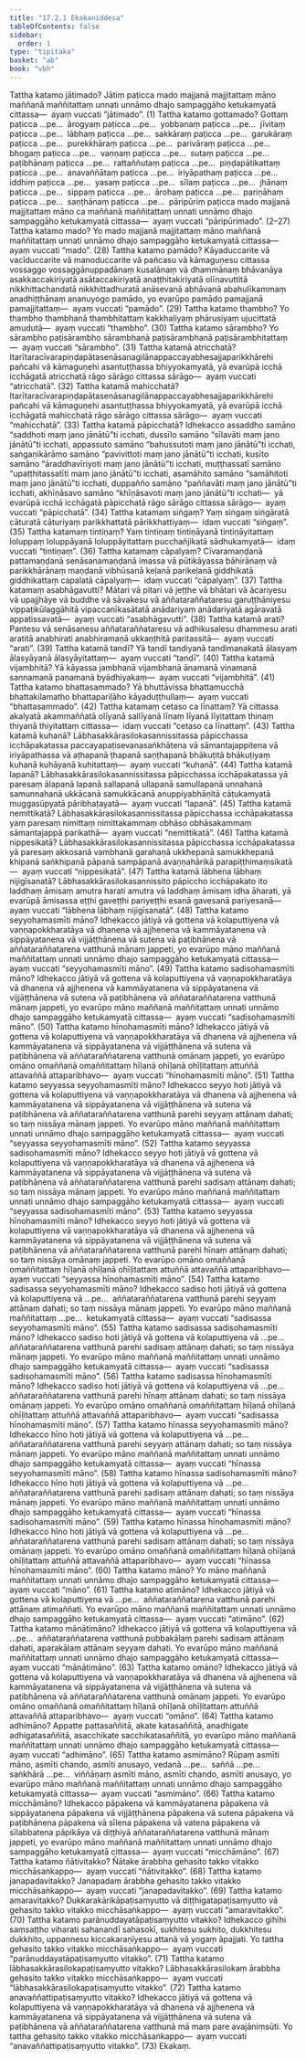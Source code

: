 ```yaml
---
title: "17.2.1 Ekakaniddesa"
tableOfContents: false
sidebar:
  order: 1
type: "tipitaka"
basket: "ab"
book: "vbh"
---
```



<DynamicBreadcrumb />

<Division number="843" book="vbh" bookNo="30" page="363">

<Paragraph number="2630" book="vbh">
Tattha katamo jātimado? Jātiṃ paṭicca mado majjanā majjitattaṃ māno maññanā maññitattaṃ unnati unnāmo dhajo sampaggāho ketukamyatā cittassa—  ayaṃ vuccati “jātimado”. (1)
</Paragraph>

</Division>
<Division number="844" book="vbh" bookNo="30" page="363">

<Paragraph number="2631" book="vbh">
Tattha katamo gottamado? Gottaṃ paṭicca …pe…  ārogyaṃ paṭicca …pe…  yobbanaṃ paṭicca …pe…  jīvitaṃ paṭicca …pe…  lābhaṃ paṭicca …pe…  sakkāraṃ paṭicca …pe…  garukāraṃ paṭicca …pe…  purekkhāraṃ paṭicca …pe…  parivāraṃ paṭicca …pe…  bhogaṃ paṭicca …pe…  vaṇṇaṃ paṭicca …pe…  sutaṃ paṭicca …pe…  paṭibhānaṃ paṭicca …pe…  rattaññutaṃ paṭicca …pe…  piṇḍapātikattaṃ paṭicca …pe…  anavaññātaṃ paṭicca …pe…  iriyāpathaṃ paṭicca …pe…  iddhiṃ paṭicca …pe…  yasaṃ paṭicca …pe…  sīlaṃ paṭicca …pe…  jhānaṃ paṭicca …pe…  sippaṃ paṭicca …pe…  ārohaṃ paṭicca …pe…  pariṇāhaṃ paṭicca …pe…  saṇṭhānaṃ paṭicca …pe…  pāripūriṃ paṭicca mado majjanā majjitattaṃ māno ca maññanā maññitattaṃ unnati unnāmo dhajo sampaggāho ketukamyatā cittassa—  ayaṃ vuccati “pāripūrimado”. (2–27)
</Paragraph>

</Division>
<Division number="845" book="vbh" bookNo="30" page="363">

<Paragraph number="2632" book="vbh">
Tattha katamo mado? Yo mado majjanā majjitattaṃ māno maññanā maññitattaṃ unnati unnāmo dhajo sampaggāho ketukamyatā cittassa—  ayaṃ vuccati “mado”. (28)
</Paragraph>

</Division>
<Division number="846" book="vbh" bookNo="30" page="363">

<Paragraph number="2633" book="vbh">
Tattha katamo pamādo? Kāyaduccarite vā vacīduccarite vā manoduccarite vā pañcasu vā kāmaguṇesu cittassa vossaggo vossaggānuppadānaṃ kusalānaṃ vā dhammānaṃ bhāvanāya asakkaccakiriyatā asātaccakiriyatā anaṭṭhitakiriyatā olīnavuttitā nikkhittachandatā nikkhittadhuratā anāsevanā abhāvanā abahulīkammaṃ anadhiṭṭhānaṃ ananuyogo pamādo, yo evarūpo pamādo pamajjanā pamajjitattaṃ—  ayaṃ vuccati “pamādo”. (29)
</Paragraph>

</Division>
<Division number="847" book="vbh" bookNo="30" page="363">

<Paragraph number="2634" book="vbh">
Tattha katamo thambho? Yo thambho thambhanā thambhitattaṃ kakkhaḷiyaṃ phārusiyaṃ ujucittatā amudutā—  ayaṃ vuccati “thambho”. (30)
</Paragraph>

</Division>
<Division number="848" book="vbh" bookNo="30" page="364">

<Paragraph number="2635" book="vbh">
Tattha katamo sārambho? Yo sārambho paṭisārambho sārambhanā paṭisārambhanā paṭisārambhitattaṃ—  ayaṃ vuccati “sārambho”. (31)
</Paragraph>

</Division>
<Division number="849" book="vbh" bookNo="30" page="364">

<Paragraph number="2636" book="vbh">
Tattha katamā atricchatā? Itarītaracīvarapiṇḍapātasenāsanagilānappaccayabhesajjaparikkhārehi pañcahi vā kāmaguṇehi asantuṭṭhassa bhiyyokamyatā, yā evarūpā icchā icchāgatā atricchatā rāgo sārāgo cittassa sārāgo—  ayaṃ vuccati “atricchatā”. (32)
</Paragraph>

</Division>
<Division number="850" book="vbh" bookNo="30" page="364">

<Paragraph number="2637" book="vbh">
Tattha katamā mahicchatā? Itarītaracīvarapiṇḍapātasenāsanagilānappaccayabhesajjaparikkhārehi pañcahi vā kāmaguṇehi asantuṭṭhassa bhiyyokamyatā, yā evarūpā icchā icchāgatā mahicchatā rāgo sārāgo cittassa sārāgo—  ayaṃ vuccati “mahicchatā”. (33)
</Paragraph>

</Division>
<Division number="851" book="vbh" bookNo="30" page="364">

<Paragraph number="2638" book="vbh">
Tattha katamā pāpicchatā? Idhekacco assaddho samāno “saddhoti maṃ jano jānātū”ti icchati, dussīlo samāno “sīlavāti maṃ jano jānātū”ti icchati, appassuto samāno “bahussutoti maṃ jano jānātū”ti icchati, saṅgaṇikārāmo samāno “pavivittoti maṃ jano jānātū”ti icchati, kusīto samāno “āraddhavīriyoti maṃ jano jānātū”ti icchati, muṭṭhassatī samāno “upaṭṭhitassatīti maṃ jano jānātū”ti icchati, asamāhito samāno “samāhitoti maṃ jano jānātū”ti icchati, duppañño samāno “paññavāti maṃ jano jānātū”ti icchati, akhīṇāsavo samāno “khīṇāsavoti maṃ jano jānātū”ti icchati—  yā evarūpā icchā icchāgatā pāpicchatā rāgo sārāgo cittassa sārāgo—  ayaṃ vuccati “pāpicchatā”. (34)
</Paragraph>

</Division>
<Division number="852" book="vbh" bookNo="30" page="364">

<Paragraph number="2639" book="vbh">
Tattha katamaṃ siṅgaṃ? Yaṃ siṅgaṃ siṅgāratā cāturatā cāturiyaṃ parikkhattatā pārikkhattiyaṃ—  idaṃ vuccati “siṅgaṃ”. (35)
</Paragraph>

</Division>
<Division number="853" book="vbh" bookNo="30" page="364">

<Paragraph number="2640" book="vbh">
Tattha katamaṃ tintiṇaṃ? Yaṃ tintiṇaṃ tintiṇāyanā tintiṇāyitattaṃ loluppaṃ loluppāyanā loluppāyitattaṃ pucchañjikatā sādhukamyatā—  idaṃ vuccati “tintiṇaṃ”. (36)
</Paragraph>

</Division>
<Division number="854" book="vbh" bookNo="30" page="365">

<Paragraph number="2641" book="vbh">
Tattha katamaṃ cāpalyaṃ? Cīvaramaṇḍanā pattamaṇḍanā senāsanamaṇḍanā imassa vā pūtikāyassa bāhirānaṃ vā parikkhārānaṃ maṇḍanā vibhūsanā keḷanā parikeḷanā giddhikatā giddhikattaṃ capalatā cāpalyaṃ—  idaṃ vuccati “cāpalyaṃ”. (37)
</Paragraph>

</Division>
<Division number="855" book="vbh" bookNo="30" page="365">

<Paragraph number="2642" book="vbh">
Tattha katamaṃ asabhāgavutti? Mātari vā pitari vā jeṭṭhe vā bhātari vā ācariyesu vā upajjhāye vā buddhe vā sāvakesu vā aññataraññataresu garuṭṭhāniyesu vippaṭikūlaggāhitā vipaccanīkasātatā anādariyaṃ anādariyatā agāravatā appatissavatā—  ayaṃ vuccati “asabhāgavutti”. (38)
</Paragraph>

</Division>
<Division number="856" book="vbh" bookNo="30" page="365">

<Paragraph number="2643" book="vbh">
Tattha katamā arati? Pantesu vā senāsanesu aññataraññataresu vā adhikusalesu dhammesu arati aratitā anabhirati anabhiramaṇā ukkaṇṭhitā paritassitā—  ayaṃ vuccati “arati”. (39)
</Paragraph>

</Division>
<Division number="857" book="vbh" bookNo="30" page="365">

<Paragraph number="2644" book="vbh">
Tattha katamā tandī? Yā tandī tandiyanā tandimanakatā ālasyaṃ ālasyāyanā ālasyāyitattaṃ—  ayaṃ vuccati “tandī”. (40)
</Paragraph>

</Division>
<Division number="858" book="vbh" bookNo="30" page="365">

<Paragraph number="2645" book="vbh">
Tattha katamā vijambhitā? Yā kāyassa jambhanā vijambhanā ānamanā vinamanā sannamanā paṇamanā byādhiyakaṃ—  ayaṃ vuccati “vijambhitā”. (41)
</Paragraph>

</Division>
<Division number="859" book="vbh" bookNo="30" page="365">

<Paragraph number="2646" book="vbh">
Tattha katamo bhattasammado? Yā bhuttāvissa bhattamucchā bhattakilamatho bhattapariḷāho kāyaduṭṭhullaṃ—  ayaṃ vuccati “bhattasammado”. (42)
</Paragraph>

</Division>
<Division number="860" book="vbh" bookNo="30" page="365">

<Paragraph number="2647" book="vbh">
Tattha katamaṃ cetaso ca līnattaṃ? Yā cittassa akalyatā akammaññatā olīyanā sallīyanā līnaṃ līyanā līyitattaṃ thinaṃ thiyanā thiyitattaṃ cittassa—  idaṃ vuccati “cetaso ca līnattaṃ”. (43)
</Paragraph>

</Division>
<Division number="861" book="vbh" bookNo="30" page="365">

<Paragraph number="2648" book="vbh">
Tattha katamā kuhanā? Lābhasakkārasilokasannissitassa pāpicchassa icchāpakatassa paccayapaṭisevanasaṅkhātena vā sāmantajappitena vā iriyāpathassa vā aṭhapanā ṭhapanā saṇṭhapanā bhākuṭitā bhākuṭiyaṃ kuhanā kuhāyanā kuhitattaṃ—  ayaṃ vuccati “kuhanā”. (44)
</Paragraph>

</Division>
<Division number="862" book="vbh" bookNo="30" page="366">

<Paragraph number="2649" book="vbh">
Tattha katamā lapanā? Lābhasakkārasilokasannissitassa pāpicchassa icchāpakatassa yā paresaṃ ālapanā lapanā sallapanā ullapanā samullapanā unnahanā samunnahanā ukkācanā samukkācanā anuppiyabhāṇitā cāṭukamyatā muggasūpyatā pāribhaṭayatā—  ayaṃ vuccati “lapanā”. (45)
</Paragraph>

</Division>
<Division number="863" book="vbh" bookNo="30" page="366">

<Paragraph number="2650" book="vbh">
Tattha katamā nemittikatā? Lābhasakkārasilokasannissitassa pāpicchassa icchāpakatassa yaṃ paresaṃ nimittaṃ nimittakammaṃ obhāso obhāsakammaṃ sāmantajappā parikathā—  ayaṃ vuccati “nemittikatā”. (46)
</Paragraph>

</Division>
<Division number="864" book="vbh" bookNo="30" page="366">

<Paragraph number="2651" book="vbh">
Tattha katamā nippesikatā? Lābhasakkārasilokasannissitassa pāpicchassa icchāpakatassa yā paresaṃ akkosanā vambhanā garahaṇā ukkhepanā samukkhepanā khipanā saṅkhipanā pāpanā sampāpanā avaṇṇahārikā parapiṭṭhimaṃsikatā—  ayaṃ vuccati “nippesikatā”. (47)
</Paragraph>

</Division>
<Division number="865" book="vbh" bookNo="30" page="366">

<Paragraph number="2652" book="vbh">
Tattha katamā lābhena lābhaṃ nijigīsanatā? Lābhasakkārasilokasannissito pāpiccho icchāpakato ito laddhaṃ āmisaṃ amutra harati amutra vā laddhaṃ āmisaṃ idha āharati, yā evarūpā āmisassa eṭṭhi gaveṭṭhi pariyeṭṭhi esanā gavesanā pariyesanā—  ayaṃ vuccati “lābhena lābhaṃ nijigīsanatā”. (48)
</Paragraph>

</Division>
<Division number="866" book="vbh" bookNo="30" page="366">

<Paragraph number="2653" book="vbh">
Tattha katamo seyyohamasmīti māno? Idhekacco jātiyā vā gottena vā kolaputtiyena vā vaṇṇapokkharatāya vā dhanena vā ajjhenena vā kammāyatanena vā sippāyatanena vā vijjāṭṭhānena vā sutena vā paṭibhānena vā aññataraññatarena vatthunā mānaṃ jappeti, yo evarūpo māno maññanā maññitattaṃ unnati unnāmo dhajo sampaggāho ketukamyatā cittassa—  ayaṃ vuccati “seyyohamasmīti māno”. (49)
</Paragraph>

</Division>
<Division number="867" book="vbh" bookNo="30" page="366">

<Paragraph number="2654" book="vbh">
Tattha katamo sadisohamasmīti māno? Idhekacco jātiyā vā gottena vā kolaputtiyena vā vaṇṇapokkharatāya vā dhanena vā ajjhenena vā kammāyatanena vā sippāyatanena vā vijjāṭṭhānena vā sutena vā paṭibhānena vā aññataraññatarena vatthunā mānaṃ jappeti, yo evarūpo māno maññanā maññitattaṃ unnati unnāmo dhajo sampaggāho ketukamyatā cittassa—  ayaṃ vuccati “sadisohamasmīti māno”. (50)
</Paragraph>

</Division>
<Division number="868" book="vbh" bookNo="30" page="367">

<Paragraph number="2655" book="vbh">
Tattha katamo hīnohamasmīti māno? Idhekacco jātiyā vā gottena vā kolaputtiyena vā vaṇṇapokkharatāya vā dhanena vā ajjhenena vā kammāyatanena vā sippāyatanena vā vijjāṭṭhānena vā sutena vā paṭibhānena vā aññataraññatarena vatthunā omānaṃ jappeti, yo evarūpo omāno omaññanā omaññitattaṃ hīḷanā ohīḷanā ohīḷitattaṃ attuññā attavaññā attaparibhavo—  ayaṃ vuccati “hīnohamasmīti māno”. (51)
</Paragraph>

</Division>
<Division number="869" book="vbh" bookNo="30" page="367">

<Paragraph number="2656" book="vbh">
Tattha katamo seyyassa seyyohamasmīti māno? Idhekacco seyyo hoti jātiyā vā gottena vā kolaputtiyena vā vaṇṇapokkharatāya vā dhanena vā ajjhenena vā kammāyatanena vā sippāyatanena vā vijjāṭṭhānena vā sutena vā paṭibhānena vā aññataraññatarena vatthunā parehi seyyaṃ attānaṃ dahati; so taṃ nissāya mānaṃ jappeti. Yo evarūpo māno maññanā maññitattaṃ unnati unnāmo dhajo sampaggāho ketukamyatā cittassa—  ayaṃ vuccati “seyyassa seyyohamasmīti māno”. (52)
</Paragraph>

</Division>
<Division number="870" book="vbh" bookNo="30" page="367">

<Paragraph number="2657" book="vbh">
Tattha katamo seyyassa sadisohamasmīti māno? Idhekacco seyyo hoti jātiyā vā gottena vā kolaputtiyena vā vaṇṇapokkharatāya vā dhanena vā ajjhenena vā kammāyatanena vā sippāyatanena vā vijjāṭṭhānena vā sutena vā paṭibhānena vā aññataraññatarena vatthunā parehi sadisaṃ attānaṃ dahati; so taṃ nissāya mānaṃ jappeti. Yo evarūpo māno maññanā maññitattaṃ unnati unnāmo dhajo sampaggāho ketukamyatā cittassa—  ayaṃ vuccati “seyyassa sadisohamasmīti māno”. (53)
</Paragraph>

</Division>
<Division number="871" book="vbh" bookNo="30" page="367">

<Paragraph number="2658" book="vbh">
Tattha katamo seyyassa hīnohamasmīti māno? Idhekacco seyyo hoti jātiyā vā gottena vā kolaputtiyena vā vaṇṇapokkharatāya vā dhanena vā ajjhenena vā kammāyatanena vā sippāyatanena vā vijjāṭṭhānena vā sutena vā paṭibhānena vā aññataraññatarena vatthunā parehi hīnaṃ attānaṃ dahati; so taṃ nissāya omānaṃ jappeti. Yo evarūpo omāno omaññanā omaññitattaṃ hīḷanā ohīḷanā ohīḷitattaṃ attuññā attavaññā attaparibhavo—  ayaṃ vuccati “seyyassa hīnohamasmīti māno”. (54)
</Paragraph>

</Division>
<Division number="872" book="vbh" bookNo="30" page="368">

<Paragraph number="2659" book="vbh">
Tattha katamo sadisassa seyyohamasmīti māno? Idhekacco sadiso hoti jātiyā vā gottena vā kolaputtiyena vā …pe…  aññataraññatarena vatthunā parehi seyyaṃ attānaṃ dahati; so taṃ nissāya mānaṃ jappeti. Yo evarūpo māno maññanā maññitattaṃ …pe…  ketukamyatā cittassa—  ayaṃ vuccati “sadisassa seyyohamasmīti māno”. (55)
</Paragraph>

</Division>
<Division number="873" book="vbh" bookNo="30" page="368">

<Paragraph number="2660" book="vbh">
Tattha katamo sadisassa sadisohamasmīti māno? Idhekacco sadiso hoti jātiyā vā gottena vā kolaputtiyena vā …pe…  aññataraññatarena vatthunā parehi sadisaṃ attānaṃ dahati; so taṃ nissāya mānaṃ jappeti. Yo evarūpo māno maññanā maññitattaṃ unnati unnāmo dhajo sampaggāho ketukamyatā cittassa—  ayaṃ vuccati “sadisassa sadisohamasmīti māno”. (56)
</Paragraph>

</Division>
<Division number="874" book="vbh" bookNo="30" page="368">

<Paragraph number="2661" book="vbh">
Tattha katamo sadisassa hīnohamasmīti māno? Idhekacco sadiso hoti jātiyā vā gottena vā kolaputtiyena vā …pe…  aññataraññatarena vatthunā parehi hīnaṃ attānaṃ dahati; so taṃ nissāya omānaṃ jappeti. Yo evarūpo omāno omaññanā omaññitattaṃ hīḷanā ohīḷanā ohīḷitattaṃ attuññā attavaññā attaparibhavo—  ayaṃ vuccati “sadisassa hīnohamasmīti māno”. (57)
</Paragraph>

</Division>
<Division number="875" book="vbh" bookNo="30" page="368">

<Paragraph number="2662" book="vbh">
Tattha katamo hīnassa seyyohamasmīti māno? Idhekacco hīno hoti jātiyā vā gottena vā kolaputtiyena vā …pe…  aññataraññatarena vatthunā parehi seyyaṃ attānaṃ dahati; so taṃ nissāya mānaṃ jappeti. Yo evarūpo māno maññanā maññitattaṃ unnati unnāmo dhajo sampaggāho ketukamyatā cittassa—  ayaṃ vuccati “hīnassa seyyohamasmīti māno”. (58)
</Paragraph>

</Division>
<Division number="876" book="vbh" bookNo="30" page="369">

<Paragraph number="2663" book="vbh">
Tattha katamo hīnassa sadisohamasmīti māno? Idhekacco hīno hoti jātiyā vā gottena vā kolaputtiyena vā …pe…  aññataraññatarena vatthunā parehi sadisaṃ attānaṃ dahati; so taṃ nissāya mānaṃ jappeti. Yo evarūpo māno maññanā maññitattaṃ unnati unnāmo dhajo sampaggāho ketukamyatā cittassa—  ayaṃ vuccati “hīnassa sadisohamasmīti māno”. (59)
</Paragraph>

</Division>
<Division number="877" book="vbh" bookNo="30" page="369">

<Paragraph number="2664" book="vbh">
Tattha katamo hīnassa hīnohamasmīti māno? Idhekacco hīno hoti jātiyā vā gottena vā kolaputtiyena vā …pe…  aññataraññatarena vatthunā parehi sadisaṃ attānaṃ dahati; so taṃ nissāya omānaṃ jappeti. Yo evarūpo omāno omaññanā omaññitattaṃ hīḷanā ohīḷanā ohīḷitattaṃ attuññā attavaññā attaparibhavo—  ayaṃ vuccati “hīnassa hīnohamasmīti māno”. (60)
</Paragraph>

</Division>
<Division number="878" book="vbh" bookNo="30" page="369">

<Paragraph number="2665" book="vbh">
Tattha katamo māno? Yo māno maññanā maññitattaṃ unnati unnāmo dhajo sampaggāho ketukamyatā cittassa—  ayaṃ vuccati “māno”. (61)
</Paragraph>

</Division>
<Division number="879" book="vbh" bookNo="30" page="369">

<Paragraph number="2666" book="vbh">
Tattha katamo atimāno? Idhekacco jātiyā vā gottena vā kolaputtiyena vā …pe…  aññataraññatarena vatthunā parehi attānaṃ atimaññati. Yo evarūpo māno maññanā maññitattaṃ unnati unnāmo dhajo sampaggāho ketukamyatā cittassa—  ayaṃ vuccati “atimāno”. (62)
</Paragraph>

</Division>
<Division number="880" book="vbh" bookNo="30" page="369">

<Paragraph number="2667" book="vbh">
Tattha katamo mānātimāno? Idhekacco jātiyā vā gottena vā kolaputtiyena vā …pe…  aññataraññatarena vatthunā pubbakālaṃ parehi sadisaṃ attānaṃ dahati, aparakālaṃ attānaṃ seyyaṃ dahati. Yo evarūpo māno maññanā maññitattaṃ unnati unnāmo dhajo sampaggāho ketukamyatā cittassa—  ayaṃ vuccati “mānātimāno”. (63)
</Paragraph>

</Division>
<Division number="881" book="vbh" bookNo="30" page="369">

<Paragraph number="2668" book="vbh">
Tattha katamo omāno? Idhekacco jātiyā vā gottena vā kolaputtiyena vā vaṇṇapokkharatāya vā dhanena vā ajjhenena vā kammāyatanena vā sippāyatanena vā vijjāṭṭhānena vā sutena vā paṭibhānena vā aññataraññatarena vatthunā omānaṃ jappeti. Yo evarūpo omāno omaññanā omaññitattaṃ hīḷanā ohīḷanā ohīḷitattaṃ attuññā attavaññā attaparibhavo—  ayaṃ vuccati “omāno”. (64)
</Paragraph>

</Division>
<Division number="882" book="vbh" bookNo="30" page="370">

<Paragraph number="2669" book="vbh">
Tattha katamo adhimāno? Appatte pattasaññitā, akate katasaññitā, anadhigate adhigatasaññitā, asacchikate sacchikatasaññitā, yo evarūpo māno maññanā maññitattaṃ unnati unnāmo dhajo sampaggāho ketukamyatā cittassa—  ayaṃ vuccati “adhimāno”. (65)
</Paragraph>

</Division>
<Division number="883" book="vbh" bookNo="30" page="370">

<Paragraph number="2670" book="vbh">
Tattha katamo asmimāno? Rūpaṃ asmīti māno, asmīti chando, asmīti anusayo, vedanā …pe…  saññā …pe…  saṅkhārā …pe…  viññāṇaṃ asmīti māno, asmīti chando, asmīti anusayo, yo evarūpo māno maññanā maññitattaṃ unnati unnāmo dhajo sampaggāho ketukamyatā cittassa—  ayaṃ vuccati “asmimāno”. (66)
</Paragraph>

</Division>
<Division number="884" book="vbh" bookNo="30" page="370">

<Paragraph number="2671" book="vbh">
Tattha katamo micchāmāno? Idhekacco pāpakena vā kammāyatanena pāpakena vā sippāyatanena pāpakena vā vijjāṭṭhānena pāpakena vā sutena pāpakena vā paṭibhānena pāpakena vā sīlena pāpakena vā vatena pāpakena vā sīlabbatena pāpikāya vā diṭṭhiyā aññataraññatarena vatthunā mānaṃ jappeti, yo evarūpo māno maññanā maññitattaṃ unnati unnāmo dhajo sampaggāho ketukamyatā cittassa—  ayaṃ vuccati “micchāmāno”. (67)
</Paragraph>

</Division>
<Division number="885" book="vbh" bookNo="30" page="370">

<Paragraph number="2672" book="vbh">
Tattha katamo ñātivitakko? Ñātake ārabbha gehasito takko vitakko micchāsaṅkappo—  ayaṃ vuccati “ñātivitakko”. (68)
</Paragraph>

</Division>
<Division number="886" book="vbh" bookNo="30" page="370">

<Paragraph number="2673" book="vbh">
Tattha katamo janapadavitakko? Janapadaṃ ārabbha gehasito takko vitakko micchāsaṅkappo—  ayaṃ vuccati “janapadavitakko”. (69)
</Paragraph>

</Division>
<Division number="887" book="vbh" bookNo="30" page="370">

<Paragraph number="2674" book="vbh">
Tattha katamo amaravitakko? Dukkarakārikāpaṭisaṃyutto vā diṭṭhigatapaṭisaṃyutto vā gehasito takko vitakko micchāsaṅkappo—  ayaṃ vuccati “amaravitakko”. (70)
</Paragraph>

</Division>
<Division number="888" book="vbh" bookNo="30" page="371">

<Paragraph number="2675" book="vbh">
Tattha katamo parānuddayatāpaṭisaṃyutto vitakko? Idhekacco gihīhi saṃsaṭṭho viharati sahanandī sahasokī, sukhitesu sukhito, dukkhitesu dukkhito, uppannesu kiccakaraṇīyesu attanā vā yogaṃ āpajjati. Yo tattha gehasito takko vitakko micchāsaṅkappo—  ayaṃ vuccati “parānuddayatāpaṭisaṃyutto vitakko”. (71)
</Paragraph>

</Division>
<Division number="889" book="vbh" bookNo="30" page="371">

<Paragraph number="2676" book="vbh">
Tattha katamo lābhasakkārasilokapaṭisaṃyutto vitakko? Lābhasakkārasilokaṃ ārabbha gehasito takko vitakko micchāsaṅkappo—  ayaṃ vuccati “lābhasakkārasilokapaṭisaṃyutto vitakko”. (72)
</Paragraph>

</Division>
<Division number="890" book="vbh" bookNo="30" page="371">

<Paragraph number="2677" book="vbh">
Tattha katamo anavaññattipaṭisaṃyutto vitakko? Idhekacco jātiyā vā gottena vā kolaputtiyena vā vaṇṇapokkharatāya vā dhanena vā ajjhenena vā kammāyatanena vā sippāyatanena vā vijjāṭṭhānena vā sutena vā paṭibhānena vā aññataraññatarena vatthunā mā maṃ pare avajāniṃsūti. Yo tattha gehasito takko vitakko micchāsaṅkappo—  ayaṃ vuccati “anavaññattipaṭisaṃyutto vitakko”. (73)

</Paragraph>
</Division>

<Paragraph number="2678" type="center" book="vbh">
Ekakaṃ.
</Paragraph>